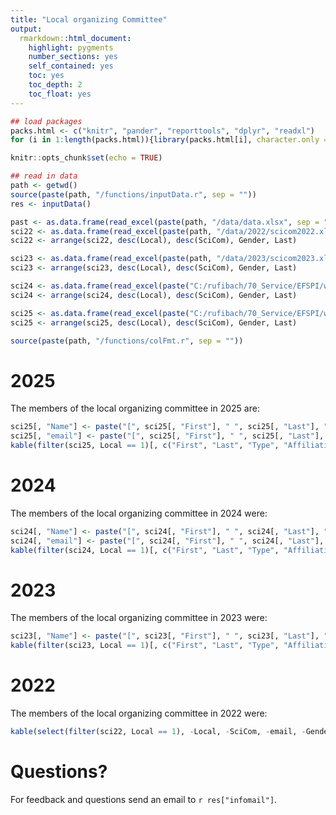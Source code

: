 ```yaml
---
title: "Local organizing Committee"
output: 
  rmarkdown::html_document:
    highlight: pygments
    number_sections: yes
    self_contained: yes
    toc: yes
    toc_depth: 2
    toc_float: yes
---
```


```r
## load packages
packs.html <- c("knitr", "pander", "reporttools", "dplyr", "readxl")
for (i in 1:length(packs.html)){library(packs.html[i], character.only = TRUE)}

knitr::opts_chunk$set(echo = TRUE)

## read in data
path <- getwd()
source(paste(path, "/functions/inputData.r", sep = ""))
res <- inputData()

past <- as.data.frame(read_excel(paste(path, "/data/data.xlsx", sep = ""), col_types = NULL))
sci22 <- as.data.frame(read_excel(paste(path, "/data/2022/scicom2022.xlsx", sep = ""), col_types = NULL))
sci22 <- arrange(sci22, desc(Local), desc(SciCom), Gender, Last)

sci23 <- as.data.frame(read_excel(paste(path, "/data/2023/scicom2023.xlsx", sep = ""), col_types = NULL))
sci23 <- arrange(sci23, desc(Local), desc(SciCom), Gender, Last)

sci24 <- as.data.frame(read_excel(paste("C:/rufibach/70_Service/EFSPI/workshop/20240911_9th_EFSPI_RegStat_Basel/roster.xlsx", sep = ""), col_types = NULL))
sci24 <- arrange(sci24, desc(Local), desc(SciCom), Gender, Last)

sci25 <- as.data.frame(read_excel(paste("C:/rufibach/70_Service/EFSPI/workshop/20250910_10th_EFSPI_RegStat_Basel/roster.xlsx", sep = ""), col_types = NULL))
sci25 <- arrange(sci25, desc(Local), desc(SciCom), Gender, Last)

source(paste(path, "/functions/colFmt.r", sep = ""))
```

# 2025

The members of the local organizing committee in 2025 are:

```r
sci25[, "Name"] <- paste("[", sci25[, "First"], " ", sci25[, "Last"], "](mailto:", sci25[, "email"], ")", sep = "")
sci25[, "email"] <- paste("[", sci25[, "First"], " ", sci25[, "Last"], "](mailto:", sci25[, "email"], ")", sep = "")
kable(filter(sci25, Local == 1)[, c("First", "Last", "Type", "Affiliation", "email")], align = "ll")
```

# 2024

The members of the local organizing committee in 2024 were:

```r
sci24[, "Name"] <- paste("[", sci24[, "First"], " ", sci24[, "Last"], "](mailto:", sci24[, "email"], ")", sep = "")
sci24[, "email"] <- paste("[", sci24[, "First"], " ", sci24[, "Last"], "](mailto:", sci24[, "email"], ")", sep = "")
kable(filter(sci24, Local == 1)[, c("First", "Last", "Type", "Affiliation", "email")], align = "ll")
```

# 2023

The members of the local organizing committee in 2023 were:

```r
sci23[, "Name"] <- paste("[", sci23[, "First"], " ", sci23[, "Last"], "](mailto:", sci23[, "email"], ")", sep = "")
kable(filter(sci23, Local == 1)[, c("First", "Last", "Type", "Affiliation")], align = "ll")
```

# 2022

The members of the local organizing committee in 2022 were:

```r
kable(select(filter(sci22, Local == 1), -Local, -SciCom, -email, -Gender), align = "llccl")
```

# Questions?

For feedback and questions send an email to `r res["infomail"]`.



